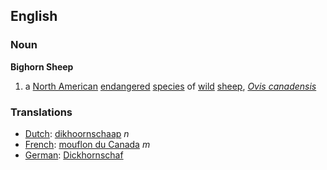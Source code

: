 ==English==
===Noun===
{{wikipedia}}
'''Bighorn Sheep'''
# a [[North American]] [[endangered]] [[species]] of [[wild]] [[sheep]], ''[[Ovis canadensis]]''

===Translations===
*[[Dutch]]: [[dikhoornschaap]] ''n''
*[[French]]: [[mouflon du Canada]] ''m''
*[[German]]: [[Dickhornschaf]]